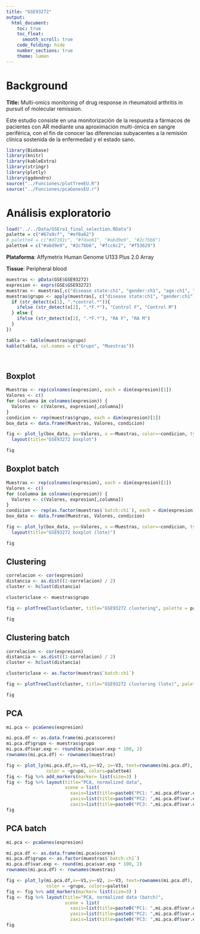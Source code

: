 ```yaml
---
title: "GSE93272"
output:
  html_document:
    toc: true
    toc_float:
      smooth_scroll: true
    code_folding: hide
    number_sections: true
    theme: lumen
---
```


# Background

**Title:** Multi-omics monitoring of drug response in rheumatoid arthritis in pursuit of molecular remission.

Este estudio consiste en una monitorización de la respuesta a fármacos de pacientes con AR mediante una aproximación multi-ómica en sangre periférica, con el fin de conocer las diferencias subyacentes a la remisión clínica sostenida de la enfermedad y el estado sano.

```r
library(Biobase)
library(knitr)
library(kableExtra)
library(stringr)
library(plotly)
library(ggdendro)
source("../Funciones/plotTreeEU.R")
source("../Funciones/pcaGenesEU.r")
```

# Análisis exploratorio {.tabset}

```r
load("../../Data/GSEra1_final_selection.RData")
palette = c("#67a9cf", "#ef8a62")
# palette4 = c("#d7191c", "#fdae61", "#abd9e9", "#2c7bb6")
palette4 = c("#abd9e9", "#2c7bb6", "#fcc6c2", "#f53629")
```

**Plataforma**: Affymetrix Human Genome U133 Plus 2.0 Array

**Tissue**: Peripheral blood

```r
muestras <- pData(GSE$GSE93272)
expresion <- exprs(GSE$GSE93272)
muestras <- muestras[,c("disease state:ch1", "gender:ch1", "age:ch1", "batch:ch1")]
muestras$grupo <- apply(muestras[, c("disease state:ch1", "gender:ch1")], 1, function(x) {
  if (str_detect(x[1], ".*control.*")){
    ifelse (str_detect(x[2], ".*F.*"), "Control F", "Control M")
  } else {
    ifelse (str_detect(x[2], ".*F.*"), "RA F", "RA M")
  }
})

tabla <- table(muestras$grupo)
kable(tabla, col.names = c("Grupo", "Muestras"))
```

 

## Boxplot

```r
Muestras <- rep(colnames(expresion), each = dim(expresion)[1])
Valores <- c()
for (columna in colnames(expresion)) {
  Valores <- c(Valores, expresion[,columna])
}
condicion <- rep(muestras$grupo, each = dim(expresion)[1])
box_data <- data.frame(Muestras, Valores, condicion)

fig <- plot_ly(box_data, y=~Valores, x =~Muestras, color=~condicion, type="box", colors=palette4) %>%
  layout(title="GSE93272 boxplot")

fig
```

## Boxplot batch

```r
Muestras <- rep(colnames(expresion), each = dim(expresion)[1])
Valores <- c()
for (columna in colnames(expresion)) {
  Valores <- c(Valores, expresion[,columna])
}
condicion <- rep(as.factor(muestras$`batch:ch1`), each = dim(expresion)[1])
box_data <- data.frame(Muestras, Valores, condicion)

fig <- plot_ly(box_data, y=~Valores, x =~Muestras, color=~condicion, type="box", colors=palette) %>%
  layout(title="GSE93272 boxplot (lote)")

fig
```

## Clustering

```r
correlacion <- cor(expresion)
distancia <- as.dist((1-correlacion) / 2)
cluster <- hclust(distancia)

cluster$clase <- muestras$grupo

fig <- plotTreeClust(cluster, title="GSE93272 clustering", palette = palette4)

fig
```

## Clustering batch

```r
correlacion <- cor(expresion)
distancia <- as.dist((1-correlacion) / 2)
cluster <- hclust(distancia)

cluster$clase <- as.factor(muestras$`batch:ch1`)

fig <- plotTreeClust(cluster, title="GSE93272 clustering (lote)", palette = palette)

fig
```

## PCA

```r
mi.pca <- pcaGenes(expresion)

mi.pca.df <- as.data.frame(mi.pca$scores)
mi.pca.df$grupo <- muestras$grupo
mi.pca.df$var.exp <- round(mi.pca$var.exp * 100, 2)
rownames(mi.pca.df) <- rownames(muestras)

fig <- plot_ly(mi.pca.df,x=~V1,y=~V2, z=~V3, text=rownames(mi.pca.df),
               color = ~grupo, colors=palette4)
fig <- fig %>% add_markers(marker= list(size=3) )
fig <- fig %>% layout(title="PCA, normalized data",
                      scene = list(
                        xaxis=list(title=paste0("PC1: ",mi.pca.df$var.exp[1],"% explained variance")),
                        yaxis=list(title=paste0("PC2: ",mi.pca.df$var.exp[2],"% explained variance")),
                        zaxis=list(title=paste0("PC3: ",mi.pca.df$var.exp[3],"% explained variance"))))
fig
```

## PCA batch

```r
mi.pca <- pcaGenes(expresion)

mi.pca.df <- as.data.frame(mi.pca$scores)
mi.pca.df$grupo <- as.factor(muestras$`batch:ch1`)
mi.pca.df$var.exp <- round(mi.pca$var.exp * 100, 2)
rownames(mi.pca.df) <- rownames(muestras)

fig <- plot_ly(mi.pca.df,x=~V1,y=~V2, z=~V3, text=rownames(mi.pca.df),
               color = ~grupo, colors=palette)
fig <- fig %>% add_markers(marker= list(size=3) )
fig <- fig %>% layout(title="PCA, normalized data (batch)",
                      scene = list(
                        xaxis=list(title=paste0("PC1: ",mi.pca.df$var.exp[1],"% explained variance")),
                        yaxis=list(title=paste0("PC2: ",mi.pca.df$var.exp[2],"% explained variance")),
                        zaxis=list(title=paste0("PC3: ",mi.pca.df$var.exp[3],"% explained variance"))))
fig
```
